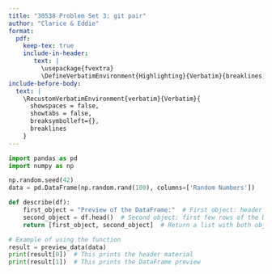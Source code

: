 ```yaml
---
title: "30538 Problem Set 3: git pair"
author: "Clarice & Eddie"
format: 
  pdf:
    keep-tex: true
    include-in-header: 
       text: |
         \usepackage{fvextra}
         \DefineVerbatimEnvironment{Highlighting}{Verbatim}{breaklines,commandchars=\\\{\}}
include-before-body:
  text: |
    \RecustomVerbatimEnvironment{verbatim}{Verbatim}{
      showspaces = false,
      showtabs = false,
      breaksymbolleft={},
      breaklines
    }
---
```


```python
import pandas as pd
import numpy as np

np.random.seed(42)
data = pd.DataFrame(np.random.rand(100), columns=['Random Numbers'])

def describe(df):
    first_object = "Preview of the DataFrame:"  # First object: header material
    second_object = df.head()  # Second object: first few rows of the DataFrame
    return [first_object, second_object]  # Return a list with both objects

# Example of using the function
result = preview_data(data)
print(result[0])  # This prints the header material
print(result[1])  # This prints the DataFrame preview
```
